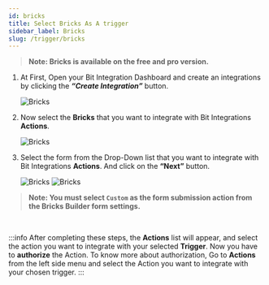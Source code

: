 ```yaml
---
id: bricks
title: Select Bricks As A trigger
sidebar_label: Bricks
slug: /trigger/bricks
---
```



> **Note: Bricks is available on the free and pro version.**

1. At First, Open your Bit Integration Dashboard and create an integrations by clicking the **_“Create Integration”_** button.

   <Image src="trigger/_create-integrations" alt="Bricks" w="1020" h="350" />

2. Now select the **Bricks** that you want to integrate with Bit Integrations **Actions**.

   <Image src="trigger/bricks/select-trigger" alt="Bricks" w="1020" h="350" />

3. Select the form from the Drop-Down list that you want to integrate with Bit Integrations **Actions**. And click on the **“Next”** button.

   <Image src="trigger/bricks/selec-form-or-task-name" alt="Bricks" w="1020" h="350"/>
   <Image src="trigger/bricks/select-custome-action" alt="Bricks" w="1020" h="350"/>
   
> **Note: You must select `Custom` as the form submission action from the Bricks Builder form settings.**

<br/>

:::info
  After completing these steps, the **Actions** list will appear, and select the action you want to integrate with your selected **Trigger**. Now you have to **authorize** the Action. To know more about authorization, Go to **Actions** from the left side menu and select the Action you want to integrate with your chosen trigger.
:::

